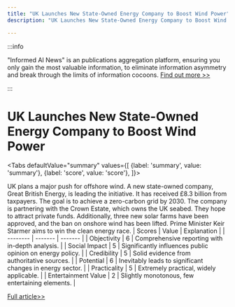 ```yaml
---
title: "UK Launches New State-Owned Energy Company to Boost Wind Power"
description: "UK Launches New State-Owned Energy Company to Boost Wind Power"

---
```



:::info

"Informed AI News" is an publications aggregation platform, ensuring you only gain the most valuable information, to eliminate information asymmetry and break through the limits of information cocoons.  [Find out more >>](/)

:::

# UK Launches New State-Owned Energy Company to Boost Wind Power


<Tabs
	defaultValue="summary"
	values={[
	{label: 'summary', value: 'summary'},
	{label: 'score', value: 'score'},
]}>
<TabItem value="summary">


UK plans a major push for offshore wind. A new state-owned company, Great British Energy, is leading the initiative. It has received £8.3 billion from taxpayers. The goal is to achieve a zero-carbon grid by 2030. The company is partnering with the Crown Estate, which owns the UK seabed. They hope to attract private funds. Additionally, three new solar farms have been approved, and the ban on onshore wind has been lifted. Prime Minister Keir Starmer aims to win the clean energy race.
</TabItem>
<TabItem value="score">
	| Scores     | Value   | Explanation |
	| -------- | ------- | ------- |
	| Objectivity  | 6    | Comprehensive reporting with in-depth analysis.    |
	| Social Impact | 5     | Significantly influences public opinion on energy policy.    |
	| Credibility    | 5    | Solid evidence from authoritative sources.    |
	| Potential    | 6    | Inevitably leads to significant changes in energy sector.    |
	| Practicality    | 5    | Extremely practical, widely applicable.    |
	| Entertainment Value    | 2    | Slightly monotonous, few entertaining elements.    |
</TabItem>
</Tabs>

[Full article>>](https://news.slashdot.org/story/24/07/27/0728252/uk-plans-wind-energy-expansion-with-new-government-owned-energy-company?utm_source=rss1.0mainlinkanon&utm_medium=feed)
